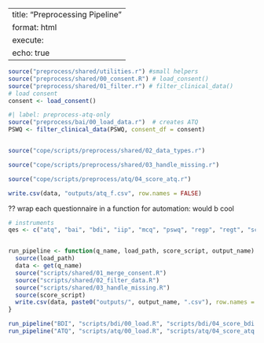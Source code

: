 
---
title: "Preprocessing Pipeline"
format: html
execute:
  echo: true
---

```r
source("preprocess/shared/utilities.r") #small helpers
source("preprocess/shared/00_consent.R") # load_consent()
source("preprocess/shared/01_filter.r") # filter_clinical_data()
# load consent
consent <- load_consent()
```

```r
#| label: preprocess-atq-only
source("preprocess/bai/00_load_data.r")  # creates ATQ
PSWQ <- filter_clinical_data(PSWQ, consent_df = consent)


source("cope/scripts/preprocess/shared/02_data_types.r")

source("cope/scripts/preprocess/shared/03_handle_missing.r")

source("cope/scripts/preprocess/atq/04_score_atq.r")

write.csv(data, "outputs/atq_f.csv", row.names = FALSE)

```






?? wrap each questionnaire in a function for automation: would b cool
```r
# instruments
qes <- c("atq", "bai", "bdi", "iip", "mcq", "pswq", "regp", "regt", "scl")


run_pipeline <- function(q_name, load_path, score_script, output_name) {
  source(load_path)
  data <- get(q_name)
  source("scripts/shared/01_merge_consent.R")
  source("scripts/shared/02_filter_data.R")
  source("scripts/shared/03_handle_missing.R")
  source(score_script)
  write.csv(data, paste0("outputs/", output_name, ".csv"), row.names = FALSE)
}

run_pipeline("BDI", "scripts/bdi/00_load.R", "scripts/bdi/04_score_bdi.R", "bdi_f")
run_pipeline("ATQ", "scripts/atq/00_load.R", "scripts/atq/04_score_atq.R", "atq_f")
```